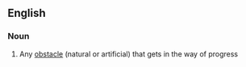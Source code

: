 ==English==

===Noun===
{{en-noun}}

#{{UK|military|slang}} Any [[obstacle]] (natural or artificial) that gets in the way of progress